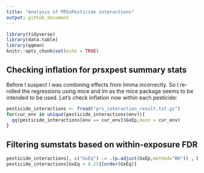 ```yaml
---
title: "Analysis of PRSxPesticide interactions"
output: github_document
---
```


```r
library(tidyverse)
library(data.table)
library(qqman)
knitr::opts_chunk$set(echo = TRUE)
```

## Checking inflation for prsxpest summary stats
Before I suspect I was combining effects from limma incorrectly. So I re-rolled the regressions using mice and lm as the mice package seems to be intended to be used. Let's check inflation now within each pesticide:

```r
pesticide_interactions <- fread("prs_interaction_result.txt.gz")
for(cur_env in unique(pesticide_interactions$env)){
  qq(pesticide_interactions[env == cur_env]$GxEp,main = cur_env)
}
```

## Filtering sumstats based on within-exposure FDR
```r
pesticide_interactions[, c("GxEq") := .(p.adjust(GxEp,method="BH")) , by="env"]
pesticide_interactions[GxEq < 0.25][order(GxEq)]
```

